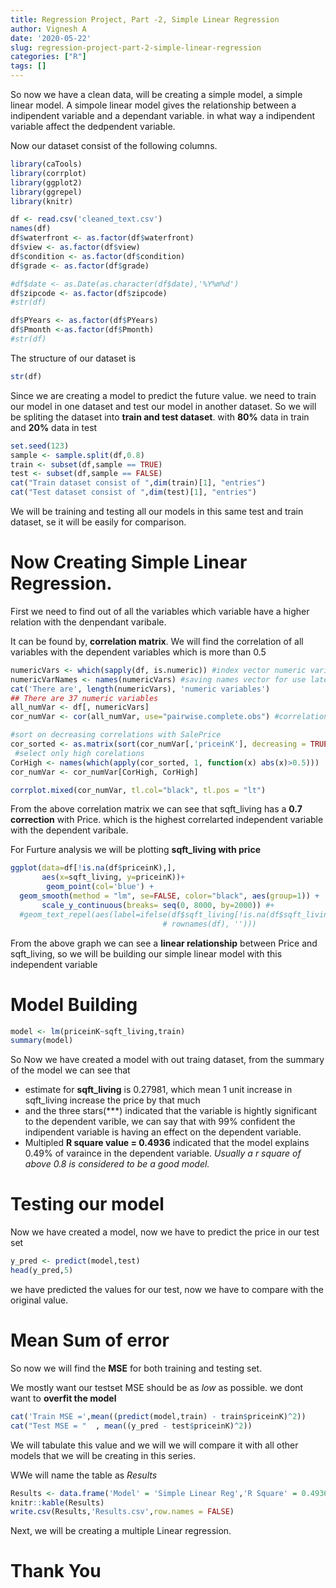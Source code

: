 ```yaml
---
title: Regression Project, Part -2, Simple Linear Regression
author: Vignesh A
date: '2020-05-22'
slug: regression-project-part-2-simple-linear-regression
categories: ["R"]
tags: []
---
```


So now we have a clean data, will be creating a simple model, a simple linear model.
A simpole linear model gives the relationship between a indipendent variable and a dependant variable. in what way a indipendent variable affect the dedpendent variable.

Now our dataset consist of the following columns.
```r
library(caTools)
library(corrplot)
library(ggplot2)
library(ggrepel)
library(knitr)
```

```r
df <- read.csv('cleaned_text.csv')
names(df)
df$waterfront <- as.factor(df$waterfront)
df$view <- as.factor(df$view)
df$condition <- as.factor(df$condition)
df$grade <- as.factor(df$grade)

#df$date <- as.Date(as.character(df$date),'%Y%m%d')
df$zipcode <- as.factor(df$zipcode)
#str(df)

df$PYears <- as.factor(df$PYears)
df$Pmonth <-as.factor(df$Pmonth)
#str(df)
```

The structure of our dataset is 
```r
str(df)
```

Since we are creating a model to predict the future value. we need to train our model in one dataset and test our model in another dataset. So we will be spliting the dataset into **train and test dataset**. with **80%** data in train and **20%** data in test 

```r
set.seed(123)
sample <- sample.split(df,0.8)
train <- subset(df,sample == TRUE)
test <- subset(df,sample == FALSE)
cat("Train dataset consist of ",dim(train)[1], "entries")
cat("Test dataset consist of ",dim(test)[1], "entries")

```
We will be training and testing all our models in this same test and train dataset, se it will be easily for comparison.

# Now Creating Simple Linear Regression.

First we need to find out of all the variables which variable have a higher relation with the denpendant varibale.

It can be found by, **correlation matrix**. We will find the correlation of all variables with the dependent variables which is more than 0.5

```r
numericVars <- which(sapply(df, is.numeric)) #index vector numeric variables
numericVarNames <- names(numericVars) #saving names vector for use later on
cat('There are', length(numericVars), 'numeric variables')
## There are 37 numeric variables
all_numVar <- df[, numericVars]
cor_numVar <- cor(all_numVar, use="pairwise.complete.obs") #correlations of all numeric variables

#sort on decreasing correlations with SalePrice
cor_sorted <- as.matrix(sort(cor_numVar[,'priceinK'], decreasing = TRUE))
 #select only high corelations
CorHigh <- names(which(apply(cor_sorted, 1, function(x) abs(x)>0.5)))
cor_numVar <- cor_numVar[CorHigh, CorHigh]

corrplot.mixed(cor_numVar, tl.col="black", tl.pos = "lt")

```

From the above correlation matrix we can see that sqft_living has a **0.7 correction** with Price. which is the highest correlarted independent variable with the dependent varibale.
       
       
For Furture analysis we will be plotting **sqft_living with price**
```r
ggplot(data=df[!is.na(df$priceinK),], 
       aes(x=sqft_living, y=priceinK))+
        geom_point(col='blue') + 
  geom_smooth(method = "lm", se=FALSE, color="black", aes(group=1)) +
       scale_y_continuous(breaks= seq(0, 8000, by=2000)) #+ 
  #geom_text_repel(aes(label=ifelse(df$sqft_living[!is.na(df$sqft_living)]>12500,
                                  # rownames(df), '')))
```

From the above graph we can see a **linear relationship** between Price and sqft_living, so we will be building our simple linear model with this independent variable

# **Model Building**

```r
model <- lm(priceinK~sqft_living,train)
summary(model)
```

So Now we have created a model with out traing dataset, from the summary of the model we can see that

* estimate for **sqft_living** is 0.27981, which mean 1 unit increase in sqft_living increase the price by that much
* and the three stars(***)  indicated that the variable is hightly significant to the dependent varible, we can say that with 99% confident the indipendent variable is having an effect on the dependent variable.
* Multipled **R square value = 0.4936** indicated that the model explains 0.49% of varaince in the dependent variable. *Usually a r square of above 0.8 is considered to be a good model.*


# Testing our model
 Now we have created a model, now we have to predict the price in our test set
 
```r
y_pred <- predict(model,test)
head(y_pred,5)
```

we have predicted the values for our test, now we have to compare with the original value.

# Mean Sum of error

So now we will find the **MSE** for both training and testing set.

We mostly want our testset MSE should be as *low* as possible. we dont want to **overfit the model**

```r
cat('Train MSE =',mean((predict(model,train) - train$priceinK)^2))
cat("Test MSE = "  , mean((y_pred - test$priceinK)^2))

```

We will tabulate this value and we will we will compare it with all other models that we will be creating in this series.  

WWe will name the table as *Results*

```r
Results <- data.frame('Model' = 'Simple Linear Reg','R Square' = 0.4936,'Train MSE' = mean((predict(model,train) - train$priceinK)^2) , 'Test MSE' = mean((y_pred - test$priceinK)^2))
knitr::kable(Results)
write.csv(Results,'Results.csv',row.names = FALSE)
```

Next, we will be creating a multiple Linear regression.

# Thank You

